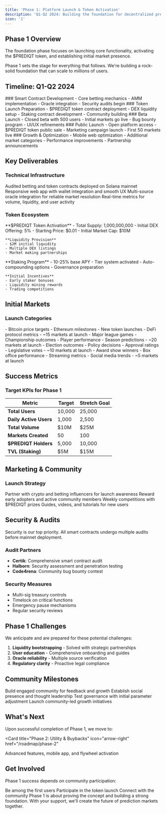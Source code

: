 ```yaml
---
title: 'Phase 1: Platform Launch & Token Activation'
description: 'Q1-Q2 2024: Building the foundation for decentralized prediction markets'
icon: '1'
---
```


## Phase 1 Overview

The foundation phase focuses on launching core functionality, activating the $PREDIQT token, and establishing initial market presence.

<Callout type="info" emoji="🚀">
  Phase 1 sets the stage for everything that follows. We're building a rock-solid foundation that can scale to millions of users.
</Callout>

## Timeline: Q1-Q2 2024

<Steps>
  <Step title="January 2024" icon="calendar">
    ### Smart Contract Development
    - Core betting mechanics
    - AMM implementation
    - Oracle integration
    - Security audits begin
  </Step>
  
  <Step title="February 2024" icon="calendar">
    ### Token Launch Preparation
    - $PREDIQT token contract deployment
    - DEX liquidity setup
    - Staking contract development
    - Community building
  </Step>
  
  <Step title="March 2024" icon="calendar">
    ### Beta Launch
    - Closed beta with 500 users
    - Initial markets go live
    - Bug bounty program
    - UI/UX refinements
  </Step>
  
  <Step title="April 2024" icon="calendar">
    ### Public Launch
    - Open platform access
    - $PREDIQT token public sale
    - Marketing campaign launch
    - First 50 markets live
  </Step>
  
  <Step title="May-June 2024" icon="calendar">
    ### Growth & Optimization
    - Mobile web optimization
    - Additional market categories
    - Performance improvements
    - Partnership announcements
  </Step>
</Steps>

## Key Deliverables

### Technical Infrastructure

<CardGroup cols={2}>
  <Card title="Smart Contracts" icon="file-code" color="#299EFF">
    Audited betting and token contracts deployed on Solana mainnet
  </Card>
  <Card title="Web Platform" icon="browser" color="#299EFF">
    Responsive web app with wallet integration and smooth UX
  </Card>
  <Card title="Oracle System" icon="link" color="#299EFF">
    Multi-source oracle integration for reliable market resolution
  </Card>
  <Card title="Analytics Dashboard" icon="chart-line" color="#299EFF">
    Real-time metrics for volume, liquidity, and user activity
  </Card>
</CardGroup>

### Token Ecosystem

<Tabs>
  <Tab title="Token Launch">
    **$PREDIQT Token Activation**
    - Total Supply: 1,000,000,000
    - Initial DEX Offering: 5%
    - Starting Price: $0.01
    - Initial Market Cap: $10M
    
    **Liquidity Provision**
    - $2M initial liquidity
    - Multiple DEX listings
    - Market making partnerships
  </Tab>
  <Tab title="Staking Launch">
    **Staking Program**
    - 10-25% base APY
    - Tier system activated
    - Auto-compounding options
    - Governance preparation
    
    **Initial Incentives**
    - Early staker bonuses
    - Liquidity mining rewards
    - Trading competitions
  </Tab>
</Tabs>

## Initial Markets

### Launch Categories

<AccordionGroup>
  <Accordion title="Crypto Markets" icon="bitcoin">
    - Bitcoin price targets
    - Ethereum milestones
    - New token launches
    - DeFi protocol metrics
    - ~15 markets at launch
  </Accordion>
  <Accordion title="Sports" icon="football">
    - Major league games
    - Championship outcomes
    - Player performance
    - Season predictions
    - ~20 markets at launch
  </Accordion>
  <Accordion title="Politics" icon="landmark">
    - Election outcomes
    - Policy decisions
    - Approval ratings
    - Legislative votes
    - ~10 markets at launch
  </Accordion>
  <Accordion title="Entertainment" icon="tv">
    - Award show winners
    - Box office performance
    - Streaming metrics
    - Social media trends
    - ~5 markets at launch
  </Accordion>
</AccordionGroup>

## Success Metrics

### Target KPIs for Phase 1

| Metric | Target | Stretch Goal |
|--------|--------|--------------|
| **Total Users** | 10,000 | 25,000 |
| **Daily Active Users** | 1,000 | 2,500 |
| **Total Volume** | $10M | $25M |
| **Markets Created** | 50 | 100 |
| **$PREDIQT Holders** | 5,000 | 10,000 |
| **TVL (Staking)** | $5M | $15M |

## Marketing & Community

### Launch Strategy

<CardGroup cols={2}>
  <Card title="Influencer Campaign" icon="megaphone">
    Partner with crypto and betting influencers for launch awareness
  </Card>
  <Card title="Airdrop Program" icon="gift">
    Reward early adopters and active community members
  </Card>
  <Card title="Trading Competitions" icon="trophy">
    Weekly competitions with $PREDIQT prizes
  </Card>
  <Card title="Educational Content" icon="graduation-cap">
    Guides, videos, and tutorials for new users
  </Card>
</CardGroup>

## Security & Audits

<Warning>
  Security is our top priority. All smart contracts undergo multiple audits before mainnet deployment.
</Warning>

### Audit Partners
- **Certik**: Comprehensive smart contract audit
- **Halborn**: Security assessment and penetration testing
- **Code4rena**: Community bug bounty contest

### Security Measures
- Multi-sig treasury controls
- Timelock on critical functions
- Emergency pause mechanisms
- Regular security reviews

## Phase 1 Challenges

<Note>
  We anticipate and are prepared for these potential challenges:
  
  1. **Liquidity bootstrapping** - Solved with strategic partnerships
  2. **User education** - Comprehensive onboarding and guides
  3. **Oracle reliability** - Multiple source verification
  4. **Regulatory clarity** - Proactive legal compliance
</Note>

## Community Milestones

<Steps>
  <Step title="1K Discord Members">
    Build engaged community for feedback and growth
  </Step>
  <Step title="5K Twitter Followers">
    Establish social presence and thought leadership
  </Step>
  <Step title="First Community Vote">
    Test governance with initial parameter adjustment
  </Step>
  <Step title="Ambassador Program">
    Launch community-led growth initiatives
  </Step>
</Steps>

## What's Next

Upon successful completion of Phase 1, we move to:

<Card
  title="Phase 2: Utility & Buybacks"
  icon="arrow-right"
  href="/roadmap/phase-2"
>
  Advanced features, mobile app, and flywheel activation
</Card>

## Get Involved

Phase 1 success depends on community participation:

<CardGroup cols={3}>
  <Card
    title="Join Beta"
    icon="flask"
    href="https://prediqt.market/beta"
  >
    Be among the first users
  </Card>
  <Card
    title="Buy $PREDIQT"
    icon="coin"
    href="/token/about-prediqt"
  >
    Participate in the token launch
  </Card>
  <Card
    title="Join Discord"
    icon="discord"
    href="https://discord.gg/prediqtmarket"
  >
    Connect with the community
  </Card>
</CardGroup>

<Callout type="success" emoji="🎯">
  Phase 1 is about proving the concept and building a strong foundation. With your support, we'll create the future of prediction markets together.
</Callout> 